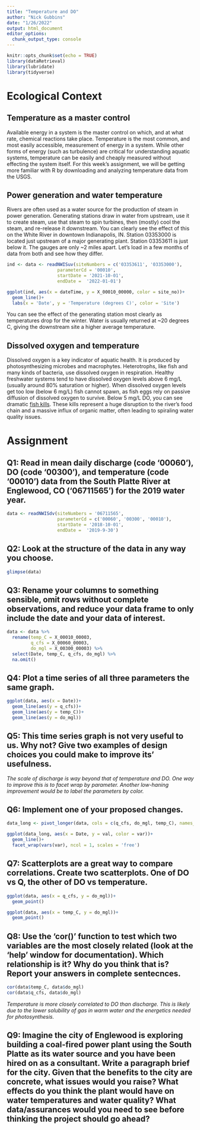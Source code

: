 ```yaml
---
title: "Temperature and DO"
author: "Nick Gubbins"
date: "1/26/2022"
output: html_document
editor_options: 
  chunk_output_type: console
---
```


```r
knitr::opts_chunk$set(echo = TRUE)
library(dataRetrieval)
library(lubridate)
library(tidyverse)
```

# Ecological Context

## Temperature as a master control

Available energy in a system is the master control on which, and at what rate, chemical reactions take place. Temperature is the most common, and most easily accessible, measurement of energy in a system. While other forms of energy (such as turbulence) are critical for understanding aquatic systems, temperature can be easily and cheaply measured without effecting the system itself. For this week's assignment, we will be getting more familiar with R by downloading and analyzing temperature data from the USGS.

## Power generation and water temperature

Rivers are often used as a water source for the production of steam in power generation. Generating stations draw in water from upstream, use it to create steam, use that steam to spin turbines, then (mostly) cool the steam, and re-release it downstream. You can clearly see the effect of this on the White River in downtown Indianapolis, IN. Station 03353000 is located just upstream of a major generating plant. Station 03353611 is just below it. The gauges are only ~2 miles apart. Let's load in a few months of data from both and see how they differ.

```r
ind <- data <- readNWISuv(siteNumbers = c('03353611', '03353000'),
                   parameterCd = '00010',
                   startDate = '2021-10-01',
                   endDate =  '2022-01-01')

ggplot(ind, aes(x = dateTime, y = X_00010_00000, color = site_no))+
  geom_line()+
  labs(x = 'Date', y = 'Temperature (degrees C)', color = 'Site')
```

You can see the effect of the generating station most clearly as temperatures drop for the winter. Water is usually returned at ~20 degrees C, giving the downstream site a higher average temperature. 

## Dissolved oxygen and temperature

Dissolved oxygen is a key indicator of aquatic health. It is produced by photosynthesizing microbes and macrophytes. Heterotrophs, like fish and many kinds of bacteria, use dissolved oxygen in respiration. Healthy freshwater systems tend to have dissolved oxygen levels above 6 mg/L (usually around 80% saturation or higher). When dissolved oxygen levels get too low (below 6 mg/L) fish cannot spawn, as fish eggs rely on passive diffusion of dissolved oxygen to survive. Below 5 mg/L DO, you can see dramatic [fish kills](https://apnews.com/article/837ec91d3a1c4f86b1258be93cd865e8). These kills represent a huge disruption to the river's food chain and a massive influx of organic matter, often leading to spiraling water quality issues.

# Assignment

## Q1: Read in **mean daily** discharge (code '00060'), DO (code '00300'), and temperature (code '00010') data from the South Platte River at Englewood, CO ('06711565') for the 2019 water year.

```r
data <- readNWISdv(siteNumbers = '06711565',
                   parameterCd = c('00060', '00300', '00010'),
                   startDate = '2018-10-01',
                   endDate =  '2019-9-30')
```

## Q2: Look at the structure of the data in any way you choose.

```r
glimpse(data)
```

## Q3: Rename your columns to something sensible, omit rows without complete observations, and reduce your data frame to only include the date and your data of interest. 

```r
data <- data %>%
  rename(temp_C = X_00010_00003, 
         q_cfs = X_00060_00003,
         do_mgl = X_00300_00003) %>%
  select(Date, temp_C, q_cfs, do_mgl) %>%
  na.omit()
```

## Q4: Plot a time series of all three parameters the same graph.

```r
ggplot(data, aes(x = Date))+
  geom_line(aes(y = q_cfs))+
  geom_line(aes(y = temp_C))+
  geom_line(aes(y = do_mgl))
```

## Q5: This time series graph is not very useful to us. Why not? Give two examples of design choices you could make to improve its' usefulness.

*The scale of discharge is way beyond that of temperature and DO. One way to improve this is to facet wrap by parameter. Another low-haning improvement would be to label the parameters by color.*

## Q6: Implement one of your proposed changes.

```r
data_long <- pivot_longer(data, cols = c(q_cfs, do_mgl, temp_C), names_to = 'var', values_to = 'val')

ggplot(data_long, aes(x = Date, y = val, color = var))+
  geom_line()+
  facet_wrap(vars(var), ncol = 1, scales = 'free')
```

## Q7: Scatterplots are a great way to compare correlations. Create two scatterplots. One of DO vs Q, the other of DO vs temperature.

```r
ggplot(data, aes(x = q_cfs, y = do_mgl))+
  geom_point()

ggplot(data, aes(x = temp_C, y = do_mgl))+
  geom_point()
```

## Q8: Use the 'cor()' function to test which two variables are the most closely related (look at the 'help' window for documentation). Which relationship is it? Why do you think that is? Report your answers in complete sentecnces.

```r
cor(data$temp_C, data$do_mgl)
cor(data$q_cfs, data$do_mgl)
```

*Temperature is more closely correlated to DO than discharge. This is likely due to the lower solubility of gas in warm water and the energetics needed for photosynthesis.*

## Q9: Imagine the city of Englewood is exploring building a coal-fired power plant using the South Platte as its water source and you have been hired on as a consultant. **Write a paragraph** brief for the city. Given that the benefits to the city are concrete, what issues would you raise? What effects do you think the plant would have on water temperatures and water quality? What data/assurances would you need to see before thinking the project should go ahead?

